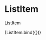 
<Meta title="components/atoms/ListItem" decorators={[withDesign]} />

# ListItem

ListItem

<Canvas>
  <Story
    name="ListItem"
    parameters={{
      design: {
        type: 'figma',
        url: '',
      },
    }}
    args={{
      content:
        'materské - vypláca ho Sociálna poisťovňa rodičom na konci tehotenstva a počas starostlivosti o novorodenca',
      moreLink: { title: 'Viac informácií', url: '#' },
    }}
  >
    {ListItem.bind({})}
  </Story>
</Canvas>

<ArgsTable of={ListItem} />
